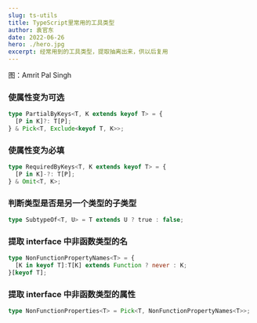 ```yaml
---
slug: ts-utils
title: TypeScript里常用的工具类型
author: 袁官东
date: 2022-06-26
hero: ./hero.jpg
excerpt: 经常用到的工具类型，提取抽离出来，供以后复用
---
```


<div className={"img-desc"}>图：Amrit Pal Singh</div>


### 使属性变为可选

```ts
type PartialByKeys<T, K extends keyof T> = {
  [P in K]?: T[P];
} & Pick<T, Exclude<keyof T, K>>;
```

### 使属性变为必填

```ts
type RequiredByKeys<T, K extends keyof T> = {
  [P in K]-?: T[P];
} & Omit<T, K>;
```

### 判断类型是否是另一个类型的子类型

```ts
type SubtypeOf<T, U> = T extends U ? true : false;
```

### 提取 interface 中非函数类型的名

```ts
type NonFunctionPropertyNames<T> = {
  [K in keyof T]:T[K] extends Function ? never : K;
}[keyof T];
```

### 提取 interface 中非函数类型的属性

```ts
type NonFunctionProperties<T> = Pick<T, NonFunctionPropertyNames<T>>;
```
